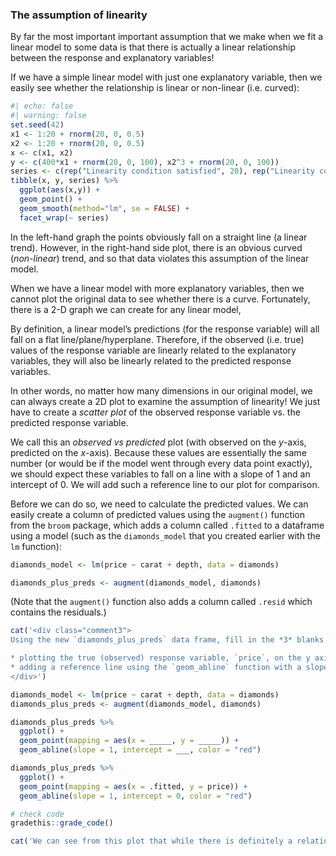 ### The assumption of linearity

By far the most important important assumption that we make when we fit a linear model to some data is that there is actually a linear relationship between the response and explanatory variables!

If we have a simple linear model with just one explanatory variable, then we easily see whether the relationship is linear or non-linear (i.e. curved):

```r
#| echo: false
#| warning: false
set.seed(42)
x1 <- 1:20 + rnorm(20, 0, 0.5) 
x2 <- 1:20 + rnorm(20, 0, 0.5)
x <- c(x1, x2)
y <- c(400*x1 + rnorm(20, 0, 100), x2^3 + rnorm(20, 0, 100))
series <- c(rep("Linearity condition satisfied", 20), rep("Linearity condition violated", 20))
tibble(x, y, series) %>%
  ggplot(aes(x,y)) +
  geom_point() +
  geom_smooth(method="lm", se = FALSE) +
  facet_wrap(~ series)
```

In the left-hand graph the points obviously fall on a straight line (a linear trend). However, in the right-hand side plot, there is an obvious curved (*non-linear*) trend, and so that data violates this assumption of the linear model.

<!-- TODO:
- Add a quiz/code question here asking students to interpret their own graph
- Add quiz questions of other graphs that are harder to interpret
-->

When we have a linear model with more explanatory variables, then we cannot plot the original data to see whether there is a curve. Fortunately, there is a 2-D graph we can create for any linear model, 

By definition, a linear model's predictions (for the response variable) will all fall on a flat line/plane/hyperplane. Therefore, if the observed (i.e. true) values of the response variable are linearly related to the explanatory variables, they will also be linearly related to the predicted response variables. 
<!-- TODO: 
linear nature of model predictions in n-dimensional space needs better explanation, ideally also with a video 
-->

In other words, no matter how many dimensions in our original model, we can always create a 2D plot to examine the assumption of linearity! We just have to create a *scatter plot* of the observed response variable vs. the predicted response variable.

<!-- TODO:
- need to explain the above two paragraphs better, ideally with pictures and also a video.
-->

We call this an *observed vs predicted* plot (with observed on the *y*-axis, predicted on the *x*-axis). Because these values are essentially the same number (or would be if the model went through every data point exactly), we should expect these variables to fall on a line with a slope of 1 and an intercept of 0. We will add such a reference line to our plot for comparison.

Before we can do so, we need to calculate the predicted values. We can easily create a column of predicted values using the `augment()` function from the `broom` package, which adds a column called `.fitted` to a dataframe using a model (such as the `diamonds_model` that you created earlier with the `lm` function):

```r
diamonds_model <- lm(price ~ carat + depth, data = diamonds)
```

```r
diamonds_plus_preds <- augment(diamonds_model, diamonds)
```

(Note that the `augment()` function also adds a column called `.resid` which contains the residuals.)

<!-- 
TODO: have some examples here of models that do and don't meet this assumption, especially with outliers, randomly patchy data (like the blood pressure dataset), and tight vs. loosely correlated data) 

Also important to show the code for how to create this graph.
-->

<!-- Book version -->

<!-- TODO: Add exercises -->

<!-- End book -->

<!-- Tutorial version -->

```r
cat('<div class="comment3">
Using the new `diamonds_plus_preds` data frame, fill in the *3* blanks to create an *observed vs predicted* plot by:

* plotting the true (observed) response variable, `price`, on the y axis, and the model\'s predictions, `.fitted`, on the x axis
* adding a reference line using the `geom_abline` function with a slope of 1 and an intercept of 0.
</div>')
```

```r
diamonds_model <- lm(price ~ carat + depth, data = diamonds)
diamonds_plus_preds <- augment(diamonds_model, diamonds)
```

```r
diamonds_plus_preds %>%
  ggplot() +
  geom_point(mapping = aes(x = _____, y = _____)) +
  geom_abline(slope = 1, intercept = ___, color = "red")
```

```r
diamonds_plus_preds %>%
  ggplot() +
  geom_point(mapping = aes(x = .fitted, y = price)) +
  geom_abline(slope = 1, intercept = 0, color = "red")
```

```r
# check code
gradethis::grade_code()
```

```r
cat('We can see from this plot that while there is definitely a relationship, it is slightly non-linear. This is a violation of the linearity assumption.')
```

<!-- End tutorial -->